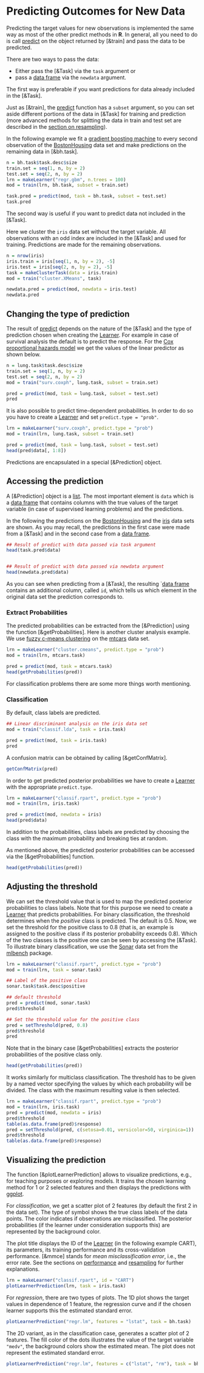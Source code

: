 # Predicting Outcomes for New Data

Predicting the target values for new observations is
implemented the same way as most of the other predict methods in **R**.
In general, all you need to do is call [predict](&predict.WrappedModel) on the object
returned by [&train] and pass the data to be predicted.

There are two ways to pass the data:

* Either pass the [&Task] via the ``task`` argument or
* pass a [data frame](&base::data.frame) via the ``newdata`` argument.

The first way is preferable if you want predictions for data already included in the [&Task].

Just as [&train], the [predict](&predict.WrappedModel) function has a ``subset`` argument,
so you can set aside different portions of the data in [&Task] for training and prediction (more advanced methods for splitting the data in train and test set are described in the [section on resampling](resample.md)).

In the following example we fit a [gradient boosting machine](&gbm::gbm) to every second
observation of the [BostonHousing](&mlbench::BostonHousing) data set and make predictions
on the remaining data in [&bh.task].

```r
n = bh.task$task.desc$size
train.set = seq(1, n, by = 2)
test.set = seq(2, n, by = 2)
lrn = makeLearner("regr.gbm", n.trees = 100)
mod = train(lrn, bh.task, subset = train.set)

task.pred = predict(mod, task = bh.task, subset = test.set)
task.pred
```

The second way is useful if you want to predict data not included in the [&Task].

Here we cluster the ``iris`` data set without the target variable.
All observations with an odd index are included in the [&Task] and used for training.
Predictions are made for the remaining observations.

```r
n = nrow(iris)
iris.train = iris[seq(1, n, by = 2), -5]
iris.test = iris[seq(2, n, by = 2), -5]
task = makeClusterTask(data = iris.train)
mod = train("cluster.XMeans", task)

newdata.pred = predict(mod, newdata = iris.test)
newdata.pred
```


## Changing the type of prediction

The result of [predict](&predict.WrappedModel) depends on the nature of the [&Task]
and the type of prediction chosen when creating the [Learner](&makeLearner).
For example in case of survival analysis the default is to predict the response.
For the [Cox proportional hazards model](&Surv::coxph) we get the values of the linear
predictor as shown below.

```r
n = lung.task$task.desc$size
train.set = seq(1, n, by = 2)
test.set = seq(2, n, by = 2)
mod = train("surv.coxph", lung.task, subset = train.set)

pred = predict(mod, task = lung.task, subset = test.set)
pred
```

It is also possible to predict time-dependent probabilities.
In order to do so you have to create a [Learner](&makeLearner) and set ``predict.type = "prob"``.

```r
lrn = makeLearner("surv.coxph", predict.type = "prob")
mod = train(lrn, lung.task, subset = train.set)

pred = predict(mod, task = lung.task, subset = test.set)
head(pred$data[, 1:8])
```

Predictions are encapsulated in a special [&Prediction] object.


## Accessing the prediction

A [&Prediction] object is a [list](&base::list). The most important element is ``data`` which is a
[data frame](&base::data.frame) that contains columns with the true values of the target variable (in case of
supervised learning problems) and the predictions.

In the following the predictions on the [BostonHousing](&mlbench::BostonHousing) and the
[iris](&datasets::iris) data sets are shown.
As you may recall, the predictions in the first case were made from a [&Task] and in the
second case from a [data frame](&base::data.frame).

```r
## Result of predict with data passed via task argument
head(task.pred$data)


## Result of predict with data passed via newdata argument
head(newdata.pred$data)
```

As you can see when predicting from a [&Task], the resulting `[data frame](&base::data.frame)
contains an additional column, called ``id``, which tells us which element in the original data set
the prediction corresponds to.


### Extract Probabilities

The predicted probabilities can be extracted from the [&Prediction] using the function
[&getProbabilities].
Here is another cluster analysis example. We use [fuzzy c-means clustering](&e1071::cmeans)
on the [mtcars](&datasets::mtcars) data set.

```r
lrn = makeLearner("cluster.cmeans", predict.type = "prob")
mod = train(lrn, mtcars.task)

pred = predict(mod, task = mtcars.task)
head(getProbabilities(pred))
```

For classification problems there are some more things worth mentioning.

### Classification

By default, class labels are predicted.

```r
## Linear discriminant analysis on the iris data set
mod = train("classif.lda", task = iris.task)

pred = predict(mod, task = iris.task)
pred
```

A confusion matrix can be obtained by calling [&getConfMatrix].
```r
getConfMatrix(pred)
```

In order to get predicted posterior probabilities we have to create a [Learner](&makeLearner)
with the appropriate ``predict.type``.

```r
lrn = makeLearner("classif.rpart", predict.type = "prob")
mod = train(lrn, iris.task)

pred = predict(mod, newdata = iris)
head(pred$data)
```

In addition to the probabilities, class labels are predicted
by choosing the class with the maximum probability and breaking ties at random.

As mentioned above, the predicted posterior probabilities can be accessed via the
[&getProbabilities] function.
```r
head(getProbabilities(pred))
```


## Adjusting the threshold
We can set the threshold value that is used to map the predicted posterior probabilities to class labels.
Note that for this purpose we need to create a [Learner](&makeLearner) that predicts
probabilities.
For binary classification, the threshold determines when the *positive* class is predicted.
The default is 0.5.
Now, we set the threshold for the positive class to 0.8 (that is, an example is assigned to the positive class if its posterior probability exceeds 0.8).
Which of the two classes is the positive one can be seen by accessing the [&Task].
To illustrate binary classification, we use the [Sonar](&mlbench::Sonar)
data set from the
[mlbench](http://cran.r-project.org/web/packages/mlbench/index.html) package.

```r
lrn = makeLearner("classif.rpart", predict.type = "prob")
mod = train(lrn, task = sonar.task)

## Label of the positive class
sonar.task$task.desc$positive

## default threshold
pred = predict(mod, sonar.task)
pred$threshold

## Set the threshold value for the positive class
pred = setThreshold(pred, 0.8)
pred$threshold
pred
```
Note that in the binary case [&getProbabilities] extracts the posterior probabilities
of the positive class only.
```r
head(getProbabilities(pred))
```

It works similarly for multiclass classification.
The threshold has to be given by a named vector specifying the values by which each probability will be divided.
The class with the maximum resulting value is then selected.

```r
lrn = makeLearner("classif.rpart", predict.type = "prob")
mod = train(lrn, iris.task)
pred = predict(mod, newdata = iris)
pred$threshold
table(as.data.frame(pred)$response)
pred = setThreshold(pred, c(setosa=0.01, versicolor=50, virginica=1))
pred$threshold
table(as.data.frame(pred)$response)
```

## Visualizing the prediction

The function [&plotLearnerPrediction] allows to visualize predictions, e.g., for teaching purposes
or exploring models.
It trains the chosen learning method for 1 or 2 selected features and then displays the
predictions with [ggplot](&ggplot2::ggplot).

For *classification*, we get a scatter plot of 2 features (by default the first 2 in the data set).
The type of symbol shows the true class labels of the data points.
The color indicates if observations are misclassified.
The posterior probabilities (if the learner under consideration supports this)
are represented by the background color.

The plot title displays the ID of the [Learner](&makeLearner) (in the following example CART),
its parameters, its training performance and its cross-validation performance.
[&mmce] stands for *mean misclassification error*, i.e., the error rate.
See the sections on [performance](performance.md) and
[resampling](resample.md) for further explanations.

```r
lrn = makeLearner("classif.rpart", id = "CART")
plotLearnerPrediction(lrn, task = iris.task)
```

For *regression*, there are two types of plots.
The 1D plot shows the target values in dependence of 1 feature, the regression curve and
if the chosen learner supports this the estimated standard error.

```r
plotLearnerPrediction("regr.lm", features = "lstat", task = bh.task)
```

The 2D variant, as in the classification case, generates a scatter plot of 2 features.
The fill color of the dots illustrates the value of the target variable ``"medv"``, the
background colors show the estimated mean.
The plot does not represent the estimated standard error.

```r
plotLearnerPrediction("regr.lm", features = c("lstat", "rm"), task = bh.task)
```
